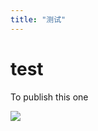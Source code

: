 ```yaml
---
title: "测试"
---
```


# test  

To publish this one

![](https://firebasestorage.googleapis.com/v0/b/firescript-577a2.appspot.com/o/imgs%2Fapp%2Fmytry%2FAt-gFow9Ka.png?alt=media&token=8623ff1b-2aba-4f13-975d-021d2ec5d582)